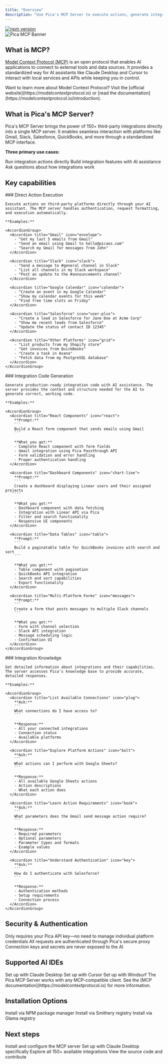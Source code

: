```yaml
---
title: "Overview"
description: "Use Pica's MCP Server to execute actions, generate integration code, and get intelligent integration insights"
---
```


<div align="left" style={{ display: 'flex' }}>
  <a href="https://npmjs.com/package/@picahq/mcp">
    <img src="https://img.shields.io/npm/v/%40picahq%2Fmcp" alt="npm version" />
  </a>
</div>

<Frame>
  <img src="/images/mcp/mcp-banner.svg" alt="Pica MCP Banner" style={{ borderRadius: '5px' }} />
</Frame>

## What is MCP?

[Model Context Protocol (MCP)](https://modelcontextprotocol.io) is an open protocol that enables AI applications to connect to external tools and data sources. It provides a standardized way for AI assistants like Claude Desktop and Cursor to interact with local services and APIs while keeping you in control.

<Info>
Want to learn more about Model Context Protocol? Visit the [official website](https://modelcontextprotocol.io) or [read the documentation](https://modelcontextprotocol.io/introduction).
</Info>

## What is Pica's MCP Server?

Pica's MCP Server brings the power of 150+ third-party integrations directly into a single MCP server. It enables seamless interaction with platforms like Gmail, Slack, Salesforce, QuickBooks, and more through a standardized MCP interface.

**Three primary use cases:**

<CardGroup cols={3}>
  <Card icon="bolt" title="Execute Actions">
    Run integration actions directly
  </Card>
  <Card icon="code" title="Generate Code">
    Build integration features with AI assistance
  </Card>
  <Card icon="circle-question" title="Get Insights">
    Ask questions about how integrations work
  </Card>
</CardGroup>

## Key capabilities

<Tabs>
  <Tab title="Execute Actions">
    ### Direct Action Execution
    
    Execute actions on third-party platforms directly through your AI assistant. The MCP server handles authentication, request formatting, and execution automatically.
    
    **Examples:**
    
    <AccordionGroup>
      <Accordion title="Gmail" icon="envelope">
        - "Get my last 5 emails from Gmail"
        - "Send an email using Gmail to hello@picaos.com"
        - "Search my Gmail for messages from John"
      </Accordion>
      
      <Accordion title="Slack" icon="slack">
        - "Send a message to #general channel in Slack"
        - "List all channels in my Slack workspace"
        - "Post an update to the #announcements channel"
      </Accordion>
      
      <Accordion title="Google Calendar" icon="calendar">
        - "Create an event in my Google Calendar"
        - "Show my calendar events for this week"
        - "Find free time slots on Friday"
      </Accordion>
      
      <Accordion title="Salesforce" icon="user-plus">
        - "Create a lead in Salesforce for Jane Doe at Acme Corp"
        - "Show me recent leads from Salesforce"
        - "Update the status of contact ID 12345"
      </Accordion>
      
      <Accordion title="Other Platforms" icon="grid">
        - "List products from my Shopify store"
        - "Get invoices from QuickBooks"
        - "Create a task in Asana"
        - "Fetch data from my PostgreSQL database"
      </Accordion>
    </AccordionGroup>
  </Tab>
  
  <Tab title="Generate Code">
    ### Integration Code Generation
    
    Generate production-ready integration code with AI assistance. The server provides the context and structure needed for the AI to generate correct, working code.
    
    **Examples:**
    
    <AccordionGroup>
      <Accordion title="React Components" icon="react">
        **Prompt:**
        ```
        Build a React form component that sends emails using Gmail
        ```
        
        **What you get:**
        - Complete React component with form fields
        - Gmail integration using Pica Passthrough API
        - Form validation and error handling
        - Proper authentication handling
      </Accordion>
      
      <Accordion title="Dashboard Components" icon="chart-line">
        **Prompt:**
        ```
        Create a dashboard displaying Linear users and their assigned projects
        ```
        
        **What you get:**
        - Dashboard component with data fetching
        - Integration with Linear API via Pica
        - Filter and search functionality
        - Responsive UI components
      </Accordion>
      
      <Accordion title="Data Tables" icon="table">
        **Prompt:**
        ```
        Build a paginatable table for QuickBooks invoices with search and sort
        ```
        
        **What you get:**
        - Table component with pagination
        - QuickBooks API integration
        - Search and sort capabilities
        - Export functionality
      </Accordion>
      
      <Accordion title="Multi-Platform Forms" icon="messages">
        **Prompt:**
        ```
        Create a form that posts messages to multiple Slack channels
        ```
        
        **What you get:**
        - Form with channel selection
        - Slack API integration
        - Message scheduling logic
        - Confirmation UI
      </Accordion>
    </AccordionGroup>
  </Tab>
  
  <Tab title="Get Insights">
    ### Integration Knowledge
    
    Get detailed information about integrations and their capabilities. The server accesses Pica's knowledge base to provide accurate, detailed responses.
    
    **Examples:**
    
    <AccordionGroup>
      <Accordion title="List Available Connections" icon="plug">
        **Ask:**
        ```
        What connections do I have access to?
        ```
        
        **Response:**
        - All your connected integrations
        - Connection status
        - Available platforms
      </Accordion>
      
      <Accordion title="Explore Platform Actions" icon="bolt">
        **Ask:**
        ```
        What actions can I perform with Google Sheets?
        ```
        
        **Response:**
        - All available Google Sheets actions
        - Action descriptions
        - What each action does
      </Accordion>
      
      <Accordion title="Learn Action Requirements" icon="book">
        **Ask:**
        ```
        What parameters does the Gmail send message action require?
        ```
        
        **Response:**
        - Required parameters
        - Optional parameters
        - Parameter types and formats
        - Example values
      </Accordion>
      
      <Accordion title="Understand Authentication" icon="key">
        **Ask:**
        ```
        How do I authenticate with Salesforce?
        ```
        
        **Response:**
        - Authentication methods
        - Setup requirements
        - Connection process
      </Accordion>
    </AccordionGroup>
  </Tab>
</Tabs>

## Security & Authentication

<CardGroup cols={3}>
  <Card icon="key" title="Single API Key">
    Only requires your Pica API key—no need to manage individual platform credentials
  </Card>
  <Card icon="shield" title="Secure Proxy">
    All requests are authenticated through Pica's secure proxy
  </Card>
  <Card icon="lock" title="No Exposed Secrets">
    Connection keys and secrets are never exposed to the AI
  </Card>
</CardGroup>

## Supported AI IDEs

<CardGroup cols={3}>
  <Card
    title="Claude Desktop"
    icon="/images/claude.svg"
    href="/mcp-server/claude-desktop"
  >
    Set up with Claude Desktop
  </Card>
  <Card
    title="Cursor"
    icon="/images/cursor.svg"
    href="/mcp-server/setup"
  >
    Set up with Cursor
  </Card>
  <Card
    title="Windsurf"
    icon="/images/windsurf.svg"
    href="/mcp-server/setup"
  >
    Set up with Windsurf
  </Card>
</CardGroup>

<Info>
The Pica MCP Server works with any MCP-compatible client. See the [MCP documentation](https://modelcontextprotocol.io) for more information.
</Info>

## Installation Options

<CardGroup cols={3}>
  <Card title="NPM" icon="npm" href="https://npmjs.com/package/@picahq/mcp">
    Install via NPM package manager
  </Card>
  <Card title="Smithery" icon="server" href="https://smithery.ai/server/@picahq/mcp">
    Install via Smithery registry
  </Card>
  <Card title="Glama" icon="server" href="https://glama.ai/mcp/servers/@picahq/mcp">
    Install via Glama registry
  </Card>
</CardGroup>

## Next steps

<CardGroup cols={2}>
  <Card
    title="Setup Guide"
    icon="gear"
    href="/mcp-server/setup"
  >
    Install and configure the MCP server
  </Card>
  <Card
    title="Claude Desktop Setup"
    icon="message"
    href="/mcp-server/claude-desktop"
  >
    Set up with Claude Desktop specifically
  </Card>
  <Card
    title="Browse Integrations"
    icon="grid"
    href="https://app.picaos.com/tools"
  >
    Explore all 150+ available integrations
  </Card>
  <Card
    title="GitHub Repository"
    icon="github"
    href="https://github.com/picahq/mcp"
  >
    View the source code and contribute
  </Card>
</CardGroup>


